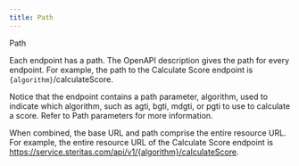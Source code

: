 ```yaml
---
title: Path
---
```


Path

Each endpoint has a path. The OpenAPI description gives the path for every endpoint. For example, the path to the Calculate Score endpoint is `{algorithm}`/calculateScore.

Notice that the endpoint contains a path parameter, algorithm, used to indicate which algorithm, such as agti, bgti, mdgti, or pgti to use to calculate a score. Refer to Path parameters for more information.

When combined, the base URL and path comprise the entire resource URL. For example, the entire resource URL of the Calculate Score endpoint is https://service.steritas.com/api/v1/{algorithm}/calculateScore.
